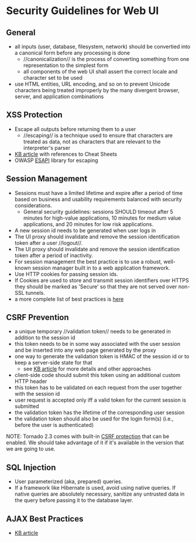 = Security Guidelines for Web UI =

== General ==
* all inputs (user, database, filesystem, network) should be convertied into a canonical form before any processing is done                                                   
** //canonicalization// is the process of converting something from one representation to the simplest form                                                                       
** all components of the web UI shall assert the correct locale and character set to be used                                                                                  
* use HTML entities, URL encoding, and so on to prevent Unicode characters being treated improperly by the many divergent browser, server, and application combinations      

== XSS Protection   ==
* Escape all outputs before returning them to a user
** //escaping// is a technique used to ensure that characters are treated as data, not as characters that are relevant to the interpreter's parser 
* [[https://wiki.eucalyptus-systems.com/doku.php?id=sec:kb:xss|KB article]] with references to Cheat Sheets
* OWASP [[https://www.owasp.org/index.php/ESAPI|ESAPI]] library for escaping 

== Session Management ==
* Sessions must have a limited lifetime and expire after a period of time based on business and usability requirements balanced with security considerations.
** General security guidelines: sessions SHOULD timeout after 5 minutes for high-value applications, 10 minutes for medium value applications, and 20 minutes for low risk applications.
* A new session id needs to be generated when user logs in
* The UI proxy should invalidate and remove the session identification token after a user //logout//.
* The UI proxy should invalidate and remove the session identification token after a period of inactivity.   
* For session management the best practice is to use a robust, well-known session manager built in to a web application framework. 
* Use HTTP cookies for passing session ids. 
* If Cookies are used to store and transmit session identifiers over HTTPS they should be marked as 'Secure' so that they are not served over non-SSL tunnels.   
* a more complete list of best practices is [[#best_practices|here]]                                                                                                                                                 
== CSRF Prevention                                                                                                                                                                           ==
* a unique temporary //validation token// needs to be generated in addition to the session id                                                                                                 
* this token needs to be in some way associated with the user session and be inserted into any web page generated by the proxy                                                 
* one way to generate the validation token is HMAC of the session id or to keep a server-side state for that                                                                 
** see [[https://wiki.eucalyptus-systems.com/doku.php?id=sec:kb:csrf|KB article]] for more details and other approaches                                                                      
* client-side code should submit this token using an additional custom HTTP header                                                                                             
* this token has to be validated on each request from the user together with the session id                                                                                    
* user request is accepted only iff a valid token for the current session is submitted                                                                                        
* the validation token has the lifetime of the corresponding user session
* the validation token should also be used for the login form(s) (i.e., before the user is authenticated) 
 
NOTE: Tornado 2.3 comes with built-in [[#cross-site-request-forgery-protection|CSRF protection]] that can be enabled. We should take advantage of it if it's available in the version that we are going to use.
== SQL Injection ==
* User parameterized (aka, prepared) queries. 
* If a framework like Hibernate is used, avoid using native queries. If native queries are absolutely necessary, sanitize any untrusted data in the query before passing it to the database layer.      

== AJAX Best Practices ==
* [[sec:kb:ajax|KB article]]